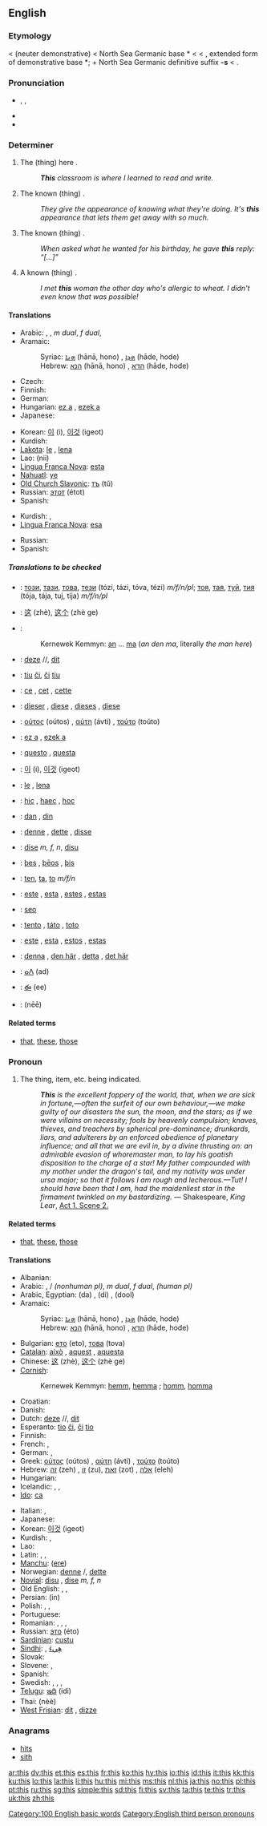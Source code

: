 {{wikipedia}}
==English==

{{rank|have|or|from|28|this|but|all|him}}

===Etymology===
{{ME.}} < {{OE.}} {{term|sc=unicode|þis|lang=ang}} (neuter demonstrative) < North Sea Germanic base *{{term||þa-||that}} < {{proto|Germanic|that}} < {{proto|Indo-European|tód}}, extended form of demonstrative base *{{term||to-}}; + North Sea Germanic definitive suffix '''-s''' < {{proto|Indo-European|só|this, that}}.

===Pronunciation===
* {{IPA|/ðɪs/}}, {{SAMPA|/DIs/}}, {{enPR|''th''ĭs}}
* {{audio|en-us-this.ogg|Audio (US)}}
* {{rhymes|ɪs}}

===Determiner===
{{infl|en|determiner|plural|these}}

# The (thing) here {{i|used in indicating something or someone nearby}}.
#: '''''This''' classroom is where I learned to read and write.''
# The known (thing) {{i|used in indicating something or someone just mentioned}}.
#: ''They give the appearance of knowing what they're doing. It's '''this''' appearance that lets them get away with so much.''
# The known (thing) {{i|used in indicating something or someone about to be mentioned}}.
#: ''When asked what he wanted for his birthday, he gave '''this''' reply: “[…]”''
# A known (thing) {{i|used in first mentioning a person or thing that the speaker does not think is known to the audience}}.
#: ''I met '''this''' woman the other day who's allergic to wheat. I didn't even know that was possible!''

====Translations====
{{trans-top|The (thing) here}}
* Arabic: {{Arab|[[هذا|هٰذَا]]}} {{unicode|(hāðā)}} {{m}}, {{Arab|[[هذه|هٰذِهِ]]}} {{unicode|(hāðīhi)}} {{f}}, {{Arab|[[هذان|هٰذَانِ]]}} {{unicode|(hāðāni)}} ''m dual'', {{Arab|[[هتان|هٰتَانِ]]}} {{unicode|(hātāni)}} ''f dual'', {{Arab|[[هأولاء|هٰأولاَءِ]]}} {{unicode|(hā’ulā’i)}} {{p}}
* Aramaic:
*: Syriac: [[ܗܢܐ]] (hānā, hono) {{m}}, [[ܗܕܐ]] (hāde, hode) {{f}}
*: Hebrew: [[הנא]] (hānā, hono) {{m}}, [[הדא]] (hāde, hode) {{f}}
* Czech: {{t+|cs|tento|m}}
* Finnish: {{t+|fi|tämä}}
* German: {{t+|de|dieser|m}}
* Hungarian: [[ez a]] {{s}}, [[ezek a]] {{p}}
* Japanese: {{t-|ja|この|tr=konó|sc=Jpan}}
{{trans-mid}}
* Korean: [[이]] (i), [[이것]] (igeot)
* Kurdish: {{KUchar|[[ئه‌م]]}}
* [[Lakota]]: [[le]] {{s}}, [[lena]] {{p}}
* Lao: {{Laoo|[[ນີ້]]}} (nii)
* [[Lingua Franca Nova]]: [[esta]]
* [[Nahuatl]]: [[ye]]
* [[Old Church Slavonic]]: [[тъ]] (tŭ)
* Russian: [[этот]] (étot) {{m}}
* Spanish: {{t+|es|este|m}}
{{trans-bottom}}

{{trans-top|The known (thing)}}
* Kurdish: {{KUchar|[[ئه‌مه‌]]}}, {{KUchar|[[ئه‌م]]}}
* [[Lingua Franca Nova]]: [[esa]]
{{trans-mid}}
* Russian: {{t+|ru|один|m|tr=odin|sc=Cyrl}}
* Spanish: {{t+|es|este|m}}
{{trans-bottom}}

=====Translations to be checked=====
{{checktrans-top}}

* {{ttbc|Bulgarian}}: [[този]], [[тази]], [[това]], [[тези]] (tózi, tázi, tóva, tézi) ''m/f/n/pl''; [[тоя]], [[тая]], [[туй]], [[тия]] (tója, tája, tuj, tíja) ''m/f/n/pl''
* {{ttbc|Chinese}}: [[这]] (zhè), [[这个]] (zhè ge)
* {{ttbc|Cornish}}:
*: Kernewek Kemmyn: [[an]] ... [[ma]] (''an den ma'', literally ''the man here'')
* {{ttbc|Dutch}}: [[deze]] {{m}}/{{f}}/{{p}}, [[dit]] {{n}}
* {{ttbc|Esperanto}}: [[tiu]] [[ĉi]], [[ĉi]] [[tiu]]
* {{ttbc|French}}: [[ce]] {{m}}, [[cet]] {{m}}, [[cette]] {{f}}
* {{ttbc|German}}: [[dieser]] {{m}}, [[diese]] {{f}}, [[dieses]] {{n}}, [[diese]] {{p}}
* {{ttbc|Greek}}: [[ούτος]] (oútos) {{m}}, [[αύτη]] (ávti) {{f}}, [[τούτο]] (toúto) {{n}}
* {{ttbc|Hungarian}}: [[ez a]] {{s}}, [[ezek a]] {{p}}
* {{ttbc|Italian}}: [[questo]] {{m}}, [[questa]] {{f}}
{{trans-mid}}
* {{ttbc|Korean}}: [[이]] (i), [[이것]] (igeot)
* {{ttbc|Lakota}}: [[le]] {{s}}, [[lena]] {{p}}
* {{ttbc|Latin}}: [[hoc|hic]] {{m}}, [[hoc|haec]] {{f}}, [[hoc]] {{n}}
* {{ttbc|Maltese}}: [[dan]] {{m}}, [[din]] {{f}}
* {{ttbc|Norwegian}}: [[denne]] {{m}}, [[dette]] {{n}}, [[disse]] {{p}}
* {{ttbc|Novial}}: [[dise]] ''m, f, n'', [[disu]] {{n}}
* {{ttbc|Old English}}: [[þes]] {{m}}, [[þeos|þēos]] {{f}}, [[þis]] {{n}}
* {{ttbc|Polish}}: [[ten]], [[ta]], [[to]] ''m/f/n''
* {{ttbc|Portuguese}}: [[este]] {{m}}, [[esta]] {{f}}, [[estes]] {{p}}, [[estas]] {{f|p}}
* {{ttbc|Scottish Gaelic}}: [[seo]]
* {{ttbc|Slovak}}: [[tento]] {{m}}, [[táto]] {{f}}, [[toto]] {{n}}
* {{ttbc|Spanish}}: [[este]] {{m}}, [[esta]] {{f}},  [[estos]] {{p}}, [[estas]] {{f|p}}
* {{ttbc|Swedish}}: [[denna]] {{c}}, [[den här]] {{c}}, [[detta]] {{n}}, [[det här]] {{n}}
* {{ttbc|Tamazight}}: [[ⴰⴷ]] (ad)
* {{ttbc|Telugu}}: [[ఈ]] (ee)
* {{ttbc|Thai}}: {{Thai|[[นี้]]}} (nēē)
{{trans-bottom}}

====Related terms====
* [[that]], [[these]], [[those]]

===Pronoun===
{{en-pron|plural|these}}

# The thing, item, etc. being indicated.
#: '' '''This''' is the excellent foppery of the world, that, when we are sick in fortune,—often the surfeit of our own behaviour,—we make guilty of our disasters the sun, the moon, and the stars; as if we were villains on necessity; fools by heavenly compulsion; knaves, thieves, and treachers by spherical pre-dominance; drunkards, liars, and adulterers by an enforced obedience of planetary influence; and all that we are evil in, by a divine thrusting on: an admirable evasion of whoremaster man, to lay his goatish disposition to the charge of a star! My father compounded with my mother under the dragon's tail, and my nativity was under ursa major; so that it follows I am rough and lecherous.—Tut! I should have been that I am, had the maidenliest star in the firmament twinkled on my bastardizing.'' — Shakespeare, ''King Lear'', [http://en.wikisource.org/w/index.php?title=The_Tragedy_of_King_Lear&action=edit&section=4 Act 1. Scene 2.]

====Related terms====
* [[that]], [[these]], [[those]]

====Translations====
{{trans-top|The thing, item, etc. being indicated}}
* Albanian: {{t-|sq|ky|xs=Albanian}}
* Arabic: {{Arab|[[هذا|هٰذَا]]}} {{unicode|(hāðā)}} {{m}}, {{Arab|[[هذه|هٰذِهِ]]}} {{unicode|(hāðīhi)}} / {{Arab|[[هذي|هٰذِي]]}} {{unicode|(hāðī)}} {{f|s}} ''(nonhuman pl)'', {{Arab|[[هذان|هٰذَانِ]]}} {{unicode|(hāðāni)}} ''m dual'', {{Arab|[[هتان|هٰتَانِ]]}} {{unicode|(hātāni)}} ''f dual'', {{Arab|[[هؤلاء|هٰؤلاَءِ]]/[[هأولاء|هٰأولاَءِ]]}} {{unicode|(hā’ulā’i)}} ''(human pl)''
* Arabic, Egyptian: {{Arab|[[دا]]}} (da) {{m}}, {{Arab|[[دى]]}} (di) {{f}}, {{Arab|[[دول]]}} (dool) {{p}}
* Aramaic:
*: Syriac: [[ܗܢܐ]] (hānā, hono) {{m}}, [[ܗܕܐ]] (hāde, hode) {{f}}
*: Hebrew: [[הנא]] (hānā, hono) {{m}}, [[הדא]] (hāde, hode) {{f}}
* Bulgarian: [[ето]] (eto), [[това]] (tova)
* [[Catalan]]: [[això]] {{n}}, [[aquest]] {{m}}, [[aquesta]] {{f}}
* Chinese: [[这]] (zhè), [[这个]] (zhè ge)
* [[Cornish]]:
*: Kernewek Kemmyn: [[hemm]], [[hemma]] {{m}}; [[homm]], [[homma]] {{f}}
* Croatian: {{t-|hr|ovaj}}
* Danish: {{t-|da|dette}}
* Dutch: [[deze]] {{m}}/{{f}}/{{p}}, [[dit]] {{n}}
* Esperanto: [[tio]] [[ĉi]], [[ĉi]] [[tio]]
* Finnish: {{t+|fi|tämä}}
* French: {{t+|fr|ce|m}}, {{t+|fr|cette|f}}
* German: {{t+|de|dies}}, {{t+|de|diese}}
* Greek: [[ούτος]] (oútos) {{m}}, [[αύτη]] (ávti) {{f}}, [[τούτο]] (toúto) {{n}}
* Hebrew: [[זה]] (zeh) {{m}}, [[זו]] (zu), [[זאת]] (zot) {{f}}, [[אלה]] (eleh) {{p}}
* Hungarian: {{t+|hu|ez}}
* Icelandic: {{t+|is|þessi}}, {{t+|is|þetta}}, {{t+|is|það}}
* [[Ido]]: [[ca]]
{{trans-mid}}
* Italian: {{t+|it|questo|m}}, {{t+|it|questa|f}}
* Japanese: {{t+|ja|これ|tr=koré|sc=Jpan}}
* Korean: [[이것]] (igeot)
* Kurdish: {{t+|ku|ئه‌م|sc=KUchar}}, {{t+|ku|ئه‌مه‌|sc=KUchar}}
* Lao: {{t-|lo|ອັນນີ້|tr=an-nii|sc=Laoo|xs=Lao}}
* Latin: {{t-|la|hoc|m|alt=hic}}, {{t-|la|hoc|f|alt=haec}}, {{t-|la|hoc|n}}
* [[Manchu]]: ([[ere]])
* Norwegian: [[denne]] {{m}}/{{f}}, [[dette]] {{n}}
* [[Novial]]: [[disu]] {{n}}, [[dise]] ''m, f, n''
* Old English: {{t+|ang|þes|m|xs=Old English}}, {{t-|ang|þeos|f|alt=þēos|xs=Old English}}, {{t+|ang|þis|n|xs=Old English}}
* Persian: {{fa-Arab|[[این]]}} (in)
* Polish: {{t+|pl|ten|m}}, {{t+|pl|ta|f}}, {{t+|pl|to|n}}
* Portuguese: {{t+|pt|isto}}
* Romanian: {{t+|ro|acest}}, {{t-|ro|ăsta|m}}, {{t-|ro|această}}, {{t-|ro|asta|f}}
* Russian: [[это]] (éto)
* [[Sardinian]]: [[custu]]
* [[Sindhi]]: {{SDchar|[[هيءُ]]}} {{m}}, [[هِيءَ]] {{f}}
* Slovak: {{t-|sk|toto}}
* Slovene: {{t+|sl|to|n}}, {{t+|sl|ta|m|f}}
* Spanish: {{t+|es|esto}}
* Swedish: {{t-|sv|den här|c}}, {{t+|sv|denna|c}}, {{t-|sv|det här|n}}, {{t+|sv|detta|n}}
* [[Telugu]]: [[ఇది]] (idi)
* Thai: {{Thai|[[นี่]]}} (nèè)
* [[West Frisian]]: [[dit]] {{n}}, [[dizze]] {{m|f}}
{{trans-bottom}}

===Anagrams===
* [[hits]]
* [[sith]]

[[Category:100 English basic words]]
[[Category:English third person pronouns]]

[[ar:this]]
[[dv:this]]
[[et:this]]
[[es:this]]
[[fr:this]]
[[ko:this]]
[[hy:this]]
[[io:this]]
[[id:this]]
[[it:this]]
[[kk:this]]
[[ku:this]]
[[lo:this]]
[[la:this]]
[[li:this]]
[[hu:this]]
[[mi:this]]
[[ms:this]]
[[nl:this]]
[[ja:this]]
[[no:this]]
[[pl:this]]
[[pt:this]]
[[ru:this]]
[[sg:this]]
[[simple:this]]
[[sd:this]]
[[fi:this]]
[[sv:this]]
[[ta:this]]
[[te:this]]
[[tr:this]]
[[uk:this]]
[[zh:this]]